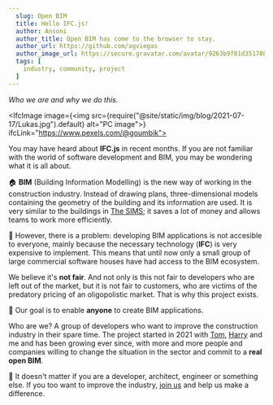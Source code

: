 ```yaml
---
  slug: Open BIM
  title: Hello IFC.js!
  author: Ansoni
  author_title: Open BIM has come to the browser to stay.
  author_url: https://github.com/agviegas
  author_image_url: https://secure.gravatar.com/avatar/9263b9f81d351788e46bc64000c03cb6
  tags: [
    industry, community, project
  ]
---
```


_Who we are and why we do this._

<!--truncate-->


<IfcImage image={<img src={require("@site/static/img/blog/2021-07-17/Lukas.jpg").default} alt="PC image"></img>} ifcLink="https://www.pexels.com/@goumbik"></IfcImage>

You may have heard about **IFC.js** in recent months. If you are not familiar with the world of software development and BIM, you may be wondering what it is all about.

🏠
**BIM** (Building Information Modelling) is the new way of working in the construction industry. Instead of drawing plans, three-dimensional models containing the geometry of the building and its information are used. It is very similar to the buildings in [The SIMS](https://www.ea.com/games/the-sims); it saves a lot of money and allows teams to work more efficiently.

💸
However, there is a problem: developing BIM applications is not accesible to everyone, mainly because the necessary technology (**IFC**) is very expensive to implement. This means that until now only a small group of large commercial software houses have had access to the BIM ecosystem.

We believe it's **not fair**. And not only is this not fair to developers who are left out of the market, but it is not fair to customers, who are victims of the predatory pricing of an oligopolistic market. That is why this project exists.

<IfcCard>
  🤝 Our goal is to enable <b>anyone</b> to create BIM applications.
</IfcCard>

Who are we? A group of developers who want to improve the construction industry in their spare time. The project started in 2021 with [Tom](https://github.com/tomvandig), [Harry](https://github.com/harrycollin) and me and has been growing ever since, with more and more people and companies willing to change the situation in the sector and commit to a **real open BIM**.

🚀
It doesn't matter if you are a developer, architect, engineer or something else. If you too want to improve the industry, [join us](https://discord.gg/FXfyR4XrKT) and help us make a difference.
